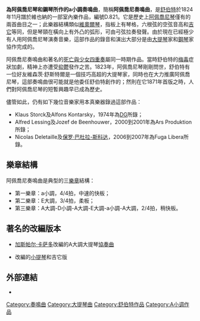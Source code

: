 {{unreferenced|time=2018-11-13T00:27:06+00:00}}
{{listen
 | filename     = Schubert - Arpeggione Sonata - 1. Allegro Moderato.ogg
 | title        = 阿佩喬尼奏鳴曲第一樂章 - 中速的快板
 | description  = 大提琴：Hans Goldstein 鋼琴：Clinton Adams
 | format       = [[ogg|ogg]]
 | filename2    = Schubert - Arpeggione Sonata - 2. Adagio and 3. Allegretto.ogg
 | title2       = 阿佩喬尼奏鳴曲第二第三樂章 - 柔板及稍快板
 | description2 = 大提琴：Hans Goldstein 鋼琴：Clinton Adams
 | format2      = [[ogg|ogg]]
 | filename3    = Schubert - Arpeggione Sonata - 3. Allegretto (viola).ogg
 | title3       = 阿佩喬尼奏鳴曲第三樂章 - 稍快板
 | description3 = 中提琴：Elias Goldstein 樂團：Advent Chamber Orchestra
 | format3      = [[ogg|ogg]]
}}

'''為阿佩喬尼琴和鋼琴所作的a小調奏鳴曲'''，簡稱'''阿佩喬尼奏鳴曲'''，是[[舒伯特|舒伯特]]於1824年11月譜於維也納的一部室內樂作品，編號D.821。它是歷史上[[阿佩喬尼琴|阿佩喬尼琴]]僅有的兩首曲目之一；此樂器結構類似[[維奧爾琴|維奧爾琴]]，指板上有琴格，六根弦的空弦音高和[[吉它|吉它]]等同，但是琴頸在橫向上有外凸的弧形，可由弓弦拉奏發聲。由於現在已經極少有人用阿佩喬尼琴演奏音樂，這部作品的錄音和演出大部分是由[[大提琴|大提琴]]家和[[鋼琴|鋼琴]]家協作完成的。

阿佩喬尼奏鳴曲和著名的[[死亡與少女|死亡與少女]][[四重奏|四重奏]]屬同一時期作品。當時舒伯特的[[梅毒|梅毒]]症狀加劇，精神上亦遭受[[抑鬱|抑鬱]]發作之苦。1823年，阿佩喬尼琴剛剛問世，舒伯特有一位好友維森茨·舒斯特爾是一個技巧高超的大提琴家，同時也在大力推廣阿佩喬尼琴，這部奏鳴曲很可能就是他委任舒伯特創作的；然則在它1871年首版之時，人們對阿佩喬尼琴的短暫興趣早已成為歷史。

儘管如此，仍有如下幾位音樂家用本真樂器錄過這部作品：

*Klaus Storck及Alfons Kontarsky，1974年為[[DG|DG]]所錄；
*Alfred Lessing及Jozef de Beenhouwer，2000到2001年為Ars Produktion所錄；
*Nicolas Deletaille及[[保罗·巴杜拉-斯科达|保罗·巴杜拉-斯科达]]，2006到2007年為Fuga Libera所錄。

==樂章結構==

阿佩喬尼奏鳴曲是典型的三[[樂章|樂章]]結構：
*第一樂章：a小調，4/4拍，中速的快板；
*第二樂章：E大調，3/4拍，柔板；
*第三樂章：A大調-D小調-A大調-E大調-a小調-A大調，2/4拍，稍快板。

==著名的改編版本==
*[[加斯帕尔·卡萨多|加斯帕尔·卡萨多]]改編的A大調大提琴[[協奏曲|協奏曲]]
*{{link-en|Göran Söllscher|Göran Söllscher}}改編的[[小提琴|小提琴]]和吉它版

==外部連結==
*{{IMSLP|work=Arpeggione Sonata, D.821 (Schubert, Franz)|cname=《阿佩喬尼奏鳴曲》}}

{{舒伯特室内樂}}

[[Category:奏鳴曲|Category:奏鳴曲]]
[[Category:大提琴曲|Category:大提琴曲]]
[[Category:舒伯特作品|Category:舒伯特作品]]
[[Category:A小调作品|Category:A小调作品]]
